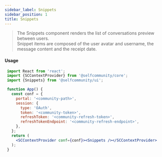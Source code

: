 ```yaml
---
sidebar_label: Snippets
sidebar_position: 1
title: Snippets
---
```


> The Snippets component renders the list of conversations preview between users.<br/>
Snippet items are composed of the user avatar and username, the message content and the receipt date.


<Logged><Snippets/></Logged>

#### Usage

```jsx
 import React from 'react';
 import {SCContextProvider} from '@selfcommunity/core';
 import {Snippets} from '@selfcommunity/ui';

 function App() {
   const conf = {
     portal: '<community-path>',
     session: {
       type: 'OAuth',
       token: '<community-token>',
       refreshToken: '<community-refresh-token>',
       refreshTokenEndpoint: '<community-refresh-endpoint>',
     },
   };
   return (
     <SCContextProvider conf={conf}><Snippets /></SCContextProvider>
   );
 }
```